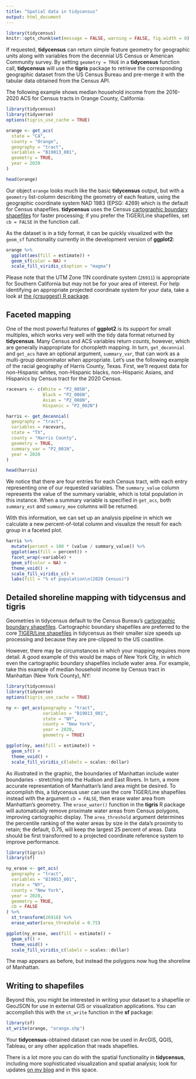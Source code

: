 ```yaml
---
title: "Spatial data in tidycensus"
output: html_document
---
```



```r
library(tidycensus)
knitr::opts_chunk$set(message = FALSE, warning = FALSE, fig.width = 8)
```

If requested, __tidycensus__ can return simple feature geometry for geographic units along with variables from the decennial US Census or American Community survey.  By setting `geometry = TRUE` in a __tidycensus__ function call, __tidycensus__ will use the __tigris__ package to retrieve the corresponding geographic dataset from the US Census Bureau and pre-merge it with the tabular data obtained from the Census API.   

The following example shows median household income from the 2016-2020 ACS for Census tracts in Orange County, California: 

```r
library(tidycensus)
library(tidyverse)
options(tigris_use_cache = TRUE)

orange <- get_acs(
  state = "CA",
  county = "Orange",
  geography = "tract",
  variables = "B19013_001",
  geometry = TRUE,
  year = 2020
)

head(orange)
```

Our object `orange` looks much like the basic __tidycensus__ output, but with a `geometry` list-column describing the geometry of each feature, using the geographic coordinate system NAD 1983 (EPSG: 4269) which is the default for Census shapefiles.  __tidycensus__ uses the Census [cartographic boundary shapefiles](https://www.census.gov/geographies/mapping-files/time-series/geo/carto-boundary-file.html) for faster processing; if you prefer the TIGER/Line shapefiles, set `cb = FALSE` in the function call. 

As the dataset is in a tidy format, it can be quickly visualized with the `geom_sf` functionality currently in the development version of __ggplot2__: 

```r
orange %>%
  ggplot(aes(fill = estimate)) + 
  geom_sf(color = NA) + 
  scale_fill_viridis_c(option = "magma") 
```

Please note that the UTM Zone 11N coordinate system (`26911`) is appropriate for Southern California but may not be for your area of interest.  For help identifying an appropriate projected coordinate system for your data, take a look at [the {crsuggest} R package](https://github.com/walkerke/crsuggest).

## Faceted mapping

One of the most powerful features of __ggplot2__ is its support for small multiples, which works very well with the tidy data format returned by __tidycensus__.  Many Census and ACS variables return _counts_, however, which are generally inappropriate for choropleth mapping.  In turn, `get_decennial` and `get_acs` have an optional argument, `summary_var`, that can work as a multi-group denominator when appropriate.  Let's use the following example of the racial geography of Harris County, Texas.  First, we'll request data for non-Hispanic whites, non-Hispanic blacks, non-Hispanic Asians, and Hispanics by Census tract for the 2020 Census.

```r
racevars <- c(White = "P2_005N", 
              Black = "P2_006N", 
              Asian = "P2_008N", 
              Hispanic = "P2_002N")

harris <- get_decennial(
  geography = "tract",
  variables = racevars,
  state = "TX",
  county = "Harris County",
  geometry = TRUE,
  summary_var = "P2_001N",
  year = 2020
) 

head(harris)
```

We notice that there are four entries for each Census tract, with each entry representing one of our requested variables. The `summary_value` column represents the value of the summary variable, which is total population in this instance.  When a summary variable is specified in `get_acs`, both `summary_est` and `summary_moe` columns will be returned.  

With this information, we can set up an analysis pipeline in which we calculate a new percent-of-total column and visualize the result for each group in a faceted plot.  

```r
harris %>%
  mutate(percent = 100 * (value / summary_value)) %>%
  ggplot(aes(fill = percent)) +
  facet_wrap(~variable) +
  geom_sf(color = NA) +
  theme_void() + 
  scale_fill_viridis_c() + 
  labs(fill = "% of population\n(2020 Census)")
```

## Detailed shoreline mapping with tidycensus and tigris

Geometries in tidycensus default to the Census Bureau's [cartographic boundary shapefiles](https://www.census.gov/geographies/mapping-files/time-series/geo/cartographic-boundary.html).  Cartographic boundary shapefiles are preferred to the core [TIGER/Line shapefiles](https://www.census.gov/geo/maps-data/data/tiger-line.html) in tidycensus as their smaller size speeds up processing and because they are pre-clipped to the US coastline.

However, there may be circumstances in which your mapping requires more detail.  A good example of this would be maps of New York City, in which even the cartographic boundary shapefiles include water area.  For example, take this example of median household income by Census tract in Manhattan (New York County), NY: 

```r
library(tidycensus)
library(tidyverse)
options(tigris_use_cache = TRUE)

ny <- get_acs(geography = "tract", 
              variables = "B19013_001", 
              state = "NY", 
              county = "New York", 
              year = 2020, 
              geometry = TRUE)

ggplot(ny, aes(fill = estimate)) + 
  geom_sf() + 
  theme_void() + 
  scale_fill_viridis_c(labels = scales::dollar)

```

As illustrated in the graphic, the boundaries of Manhattan include water boundaries - stretching into the Hudson and East Rivers.  In turn, a more accurate representation of Manhattan's land area might be desired.  To accomplish this, a tidycensus user can use the core TIGER/Line shapefiles instead with the argument `cb = FALSE`, then erase water area from Manhattan's geometry.  The `erase_water()` function in the __tigris__ R package will automatically remove proximate water areas from Census polygons, improving cartographic display.  The `area_threshold` argument determines the percentile ranking of the water areas by size in the data's proximity to retain; the default, 0.75, will keep the largest 25 percent of areas.  Data should be first transformed to a projected coordinate reference system to improve performance.  


```r
library(tigris)
library(sf)

ny_erase <- get_acs(
  geography = "tract",
  variables = "B19013_001",
  state = "NY",
  county = "New York",
  year = 2020,
  geometry = TRUE,
  cb = FALSE
) %>%
  st_transform(26918) %>%
  erase_water(area_threshold = 0.75)

ggplot(ny_erase, aes(fill = estimate)) + 
  geom_sf() + 
  theme_void() + 
  scale_fill_viridis_c(labels = scales::dollar)
```

The map appears as before, but instead the polygons now hug the shoreline of Manhattan.  


## Writing to shapefiles

Beyond this, you might be interested in writing your dataset to a shapefile or GeoJSON for use in external GIS or visualization applications.  You can accomplish this with the `st_write` function in the __sf__ package: 

```r
library(sf)
st_write(orange, "orange.shp")
```

Your __tidycensus__-obtained dataset can now be used in ArcGIS, QGIS, Tableau, or any other application that reads shapefiles.  

There is a lot more you can do with the spatial functionality in __tidycensus__, including more sophisticated visualization and spatial analysis; look for updates [on my blog](https://walkerke.github.io) and in this space.             
  
  
